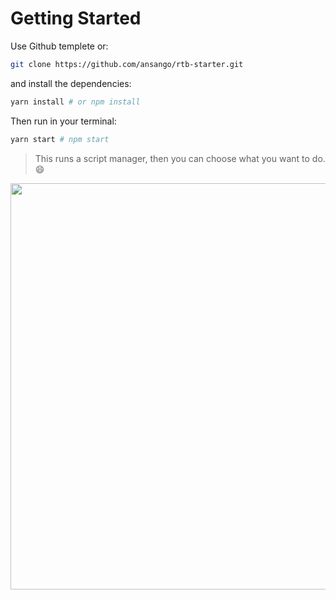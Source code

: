 

<Meta title="Readme/Getting Started" />

# Getting Started

Use Github templete or:

```bash
git clone https://github.com/ansango/rtb-starter.git
```

and install the dependencies:

```bash
yarn install # or npm install
```

Then run in your terminal:

```bash
yarn start # npm start
```

> This runs a script manager, then you can choose what you want to do. 😄

<div style={{ display: "flex", justifyContent: "center", padding: "50px 0" }}>
  <img src={image} width="650" />
</div>
